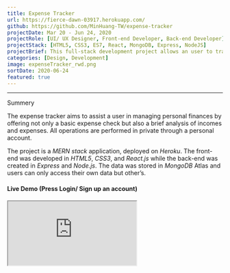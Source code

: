 ```yaml
---
title: Expense Tracker
url: https://fierce-dawn-03917.herokuapp.com/
github: https://github.com/MinHuang-TW/expense-tracker
projectDate: Mar 20 - Jun 24, 2020
projectRole: [UI/ UX Designer, Front-end Developer, Back-end Developer]
projectStack: [HTML5, CSS3, ES7, React, MongoDB, Express, NodeJS]
projectBrief: This full-stack development project allows an user to track personal incomes and expenses either from a big-picture perspective or in rich details.
categories: [Design, Development]
image: expenseTracker_rwd.png
sortDate: 2020-06-24
featured: true
---
```



---

<div class='iframe-container'>
<div>
<TitleAnchored top='0'>Summery</TitleAnchored>

The expense tracker aims to assist a user in managing personal finances by offering not only a basic expense check but also a brief analysis of incomes and expenses. All operations are performed in private through a personal account.

The project is a _MERN stack_ application, deployed on _Heroku_. The front-end was developed in _HTML5_, _CSS3_, and _React.js_ while the back-end was created in _Express_ and _Node.js_. The data was stored in _MongoDB_ Atlas and users can only access their own data but other’s.

<h4>
  Live Demo 
  <span>(Press Login/ Sign up an account)</span> 
  <BsArrowRight />
</h4>
</div>

<iframe src='https://fierce-dawn-03917.herokuapp.com/login' />
</div>

---

<TitleAnchored>User Story</TitleAnchored>

After login, the user can access the following key features:

- Add/ Edit/ Delete a transaction: The user can create a new income or expense transaction which can be deleted or modified after the creation.

- Check recent transactions: The user will see all transactions took place in the last three days and the sum of income, expense and balance in the personal dashboard.

- Check history transactions: The user can also check the list of previous transactions along with the sum and ratio of income and expense in a day, a week, a month and a year.

- Get an overview of incomes and expenses: All transactions of the user are accumulated to the daily, weekly and monthly total sum and visualized as a histogram. The user then gets a better understanding of the weekly, monthly and yearly fluctuation of incomes and expenses.

<div class='figure-container'>

![User stories illustrated with a flow chart](./expenseTracker_flowChart.png)

</div>
<div class='figure-container'>

![Main screens](./expenseTracker_keyFrames.png)
![Wireframe](./expenseTracker_userFlow.png)

</div>

<TitleAnchored>Interface Design</TitleAnchored>

The visual style of this project was inspired by Andrew Tanchuk's concept, <a href="https://dribbble.com/shots/5271124-Personal-Budget-App?utm_source=Pinterest_Shot&utm_campaign=andrewtanchuk&utm_content=Personal%20Budget%20App&utm_medium=Social_Share#shot-description" target="_blank" rel="noopener noreferrer">**Personal Budget App**</a>. Then, a design system was formulated based on the same philosophy such as the color theme and the flat design. Next, the wireframe of screens was elevated to high-fidelity interface design by applying the design system.

<div class='figure-container'>

![Design system](./expenseTracker_designSystem.png)

</div>
<div class='figure-container'>

![Visual design of screens](./expenseTracker_visualDesign.png)

</div>

<TitleAnchored top="0">Web Development</TitleAnchored>

The project is a _MERN_ stack application, deployed on _Heroku_. Since personal financial records are sensitive information, it is necessary to keep personal data in private. Therefore, user authentication was required and verified with _JSON Web Token (JWT)_. By doing so, a user can login and log out with a personal account.

<ul class='paragraph'>

- Front-end

The front-end was built with responsive modern technologies (_HTML5_, _CSS3_, _React.js_) and complimentary by a front-end library, _Material-UI_. The data analysis was achieved by visualizing transaction data with _D3.js_. Besides, _React-spring_ was utilized to add lively animations to the react application.

- Back-end

A _REST API_ for the project was created with _Express_, _Node.js_ while the data was stored in _MongoDB_ Atlas, a NoSQL and document-oriented database in the cloud. Then, a user can perform _CRUD_ operations through this API such as create, read, update, and delete data.

</ul>

<div class='figure-container gif-container'>
  <figure>
    <img src={addNew} alt="add new transaction" />
    <figcaption>Adding and edit a transaction</figcaption>
  </figure>
  <figure>
    <img src={checkSummery} alt="check summery of transactions" />
    <figcaption>Check record and summery of the day, week, etc.</figcaption>
  </figure>
</div>
